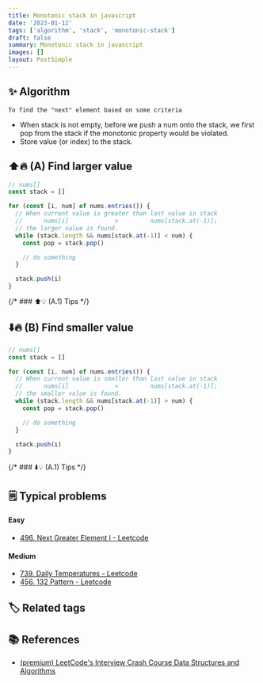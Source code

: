 ```yaml
---
title: Monotonic stack in javascript
date: '2023-01-12'
tags: ['algorithm', 'stack', 'monotonic-stack']
draft: false
summary: Monotonic stack in javascript
images: []
layout: PostSimple
---
```


## ✨ Algorithm

```
To find the "next" element based on some criteria
```

- When stack is not empty, before we push a num onto the stack, we first pop from the stack if the monotonic property would be violated.
- Store value (or index) to the stack.

## ⬆️🔥 (A) Find larger value

```javascript
// nums[]
const stack = []

for (const [i, num] of nums.entries()) {
  // When current value is greater than last value in stack
  //      nums[i]             >         nums[stack.at(-1)];
  // the larger value is found.
  while (stack.length && nums[stack.at(-1)] < num) {
    const pop = stack.pop()

    // do something
  }

  stack.push(i)
}
```

{/* ### ⬆️💡 (A.1) Tips */}

## ⬇️🔥 (B) Find smaller value

```javascript
// nums[]
const stack = []

for (const [i, num] of nums.entries()) {
  // When current value is smaller than last value in stack
  //      nums[i]             <         nums[stack.at(-1)];
  // the smaller value is found.
  while (stack.length && nums[stack.at(-1)] > num) {
    const pop = stack.pop()

    // do something
  }

  stack.push(i)
}
```

{/* ### ⬇️💡 (A.1) Tips */}

## 🗒️ Typical problems

#### Easy

- [496. Next Greater Element I - Leetcode](https://leetcode.com/problems/next-greater-element-i/)

#### Medium

- [739. Daily Temperatures - Leetcode](https://leetcode.com/problems/daily-temperatures/description/)
- [456. 132 Pattern - Leetcode](https://leetcode.com/problems/132-pattern/)

## 🏷️ Related tags

## 📚 References

- [(premium) LeetCode's Interview Crash Course Data Structures and Algorithms](https://leetcode.com/explore/interview/card/leetcodes-interview-crash-course-data-structures-and-algorithms/706/stacks-and-queues/4517/)
